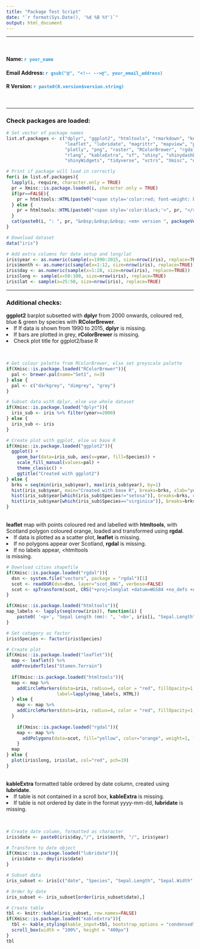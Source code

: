 ```yaml
---
title: "Package Test Script"
date: "`r format(Sys.Date(), '%d %B %Y')`"
output: html_document
---
```


<hr style="border-color: black; border-width: 2px;">
<br>
<h4> Name: <b style="color: #3498db;">`r your_name` </b></h4>
<h4> Email Address: <b style="color: #3498db;">`r gsub("@", "<!-- -->@", your_email_address)` </b></h4>
<h4> R Version: <b style="color: #3498db;">`r paste0(R.version$version.string)` </b></h4><br>

<hr style="border-color: black; border-width: 2px;">

<h3>Check packages are loaded:</h3>

```r
# Set vector of package names
list.of.packages <- c("dplyr", "ggplot2", "htmltools", "rmarkdown", "knitr",
                      "leaflet", "lubridate", "magrittr", "mapview", "pillar",
                      "plotly", "png", "raster", "RColorBrewer", "rgdal", "rgeos",
                      "rlang", "kableExtra", "sf", "shiny", "shinydashboard",
                      "shinyWidgets", "tidyverse", "vctrs", "Xmisc", "devtools")

# Print if package will load in correctly
for(i in list.of.packages){
  lapply(i, require, character.only = TRUE)
  pr = Xmisc::is.package.loaded(i, character.only = TRUE)
  if(pr==FALSE){
    pr = htmltools::HTML(paste0("<span style='color:red; font-weight: bold;'>", pr, "</span>"))
  } else {
    pr = htmltools::HTML(paste0("<span style='color:black;'>", pr, "</span>"))
  }
  cat(paste0(i, ": ", pr, "&nbsp;&nbsp;&nbsp; <em> version ", packageVersion(i), "</em><br>"))
}

# Download dataset
data("iris")

# Add extra columns for date setup and long/lat
iris$year <- as.numeric(sample(x=1990:2015, size=nrow(iris), replace=TRUE))
iris$month <- as.numeric(sample(x=1:12, size=nrow(iris), replace=TRUE))
iris$day <- as.numeric(sample(x=1:28, size=nrow(iris), replace=TRUE))
iris$long <- sample(x=50:100, size=nrow(iris), replace=TRUE)
iris$lat <- sample(x=25:50, size=nrow(iris), replace=TRUE)
```

<hr style="border-color: black; border-width: 2px;">

<h3> Additional checks: </h3>

<b>ggplot2</b> barplot subsetted with <b>dplyr</b> from 2000 onwards, coloured red, blue & green by species with <b>RColorBrewer</b>.
<li>If If data is shown from 1990 to 2015, <b>dplyr</b> is missing.</li>
<li>If bars are plotted in grey, <b>rColorBrewer</b> is missing.</li>
<li>Check plot title for ggplot2/base R</li><br>
```r
# Get colour palette from RColorBrewer, else set greyscale palette
if(Xmisc::is.package.loaded("RColorBrewer")){
  pal <- brewer.pal(name="Set1", n=3)
} else {
  pal <- c("darkgrey", "dimgrey", "grey")
}

# Subset data with dplyr, else use whole dataset
if(Xmisc::is.package.loaded("dplyr")){
  iris_sub <- iris %>% filter(year>=2000)
} else {
  iris_sub <- iris 
}

# Create plot with ggplot, else us base R
if(Xmisc::is.package.loaded("ggplot2")){
  ggplot() +
    geom_bar(data=iris_sub, aes(x=year, fill=Species)) +
    scale_fill_manual(values=pal) +
    theme_classic() + 
    ggtitle("Created with ggplot2")
} else {
  brks = seq(min(iris_sub$year), max(iris_sub$year), by=1)
  hist(iris_sub$year, main="Created with base R", breaks=brks, xlab="year", ylab="count", col=pal[1])
  hist(iris_sub$year[which(iris_sub$Species!="setosa")], breaks=brks, col=pal[2], add=TRUE)
  hist(iris_sub$year[which(iris_sub$Species=="virginica")], breaks=brks, col=pal[3], add=TRUE)
}

```

<br>
<b>leaflet</b> map with points coloured red and labelled with <b>htmltools</b>, with Scotland polygon coloured orange, loaded and transformed using <b>rgdal</b>.
<li>If data is plotted as a scatter plot, <b>leaflet</b> is missing. </li>
<li>If no polygons appear over Scotland, <b>rgdal</b> is missing. </li>
<li>If no labels appear, <htmltools</li> is missing. </li>

```r
# Download cities shapefile
if(Xmisc::is.package.loaded("rgdal")){
  dsn <- system.file("vectors", package = "rgdal")[1]
  scot <- readOGR(dsn=dsn, layer="scot_BNG", verbose=FALSE)
  scot <- spTransform(scot, CRS("+proj=longlat +datum=WGS84 +no_defs +ellps=WGS84 +towgs84=0,0,0"))
}

if(Xmisc::is.package.loaded("htmltools")){
map_labels <- lapply(seq(nrow(iris)), function(i) {
    paste0( '<p>', "Sepal Length (mm): ", '<b>', iris[i, "Sepal.Length"], '</b>')})
}

# Set category as factor
iris$Species <- factor(iris$Species)

# Create plot
if(Xmisc::is.package.loaded("leaflet")){
  map <- leaflet() %>%
  addProviderTiles("Stamen.Terrain") 
  
  if(Xmisc::is.package.loaded("htmltools")){
  map <- map %>%
    addCircleMarkers(data=iris, radius=4, color = "red", fillOpacity=1, stroke=FALSE,
                   label=lapply(map_labels, HTML))
  } else {
    map <- map %>%
    addCircleMarkers(data=iris, radius=4, color = "red", fillOpacity=1, stroke=FALSE)
  }
  
    if(Xmisc::is.package.loaded("rgdal")){
    map <- map %>%
      addPolygons(data=scot, fill="yellow", color="orange", weight=1, fillOpacity=1)
    }
  map
} else {
  plot(iris$long, iris$lat, col="red", pch=19)
}

```

<br>
<b>kableExtra</b> formatted table ordered by date column, created using <b>lubridate</b>.
<li>If table is not contained in a scroll box, <b>kableExtra</b> is missing. </li>
<li>If table is not ordered by date in the format yyyy-mm-dd, <b>lubridate</b> is missing. </li><br>
```r
# Create date column, formatted as character
iris$date <- paste0(iris$day,"/", iris$month, "/", iris$year)

# Transform to date object
if(Xmisc::is.package.loaded("lubridate")){
  iris$date <- dmy(iris$date)
}

# Subset data
iris_subset <- iris[c("date", "Species", "Sepal.Length", "Sepal.Width", "Petal.Length", "Petal.Width")]

# Order by date
iris_subset <- iris_subset[order(iris_subset$date),]

# Create table
tbl <- knitr::kable(iris_subset, row.names=FALSE) 
if(Xmisc::is.package.loaded("kableExtra")){
  tbl <- kable_styling(kable_input=tbl, bootstrap_options = "condensed") %>%
  scroll_box(width = "100%", height = "400px")
}
tbl
```

<br><br><br>

